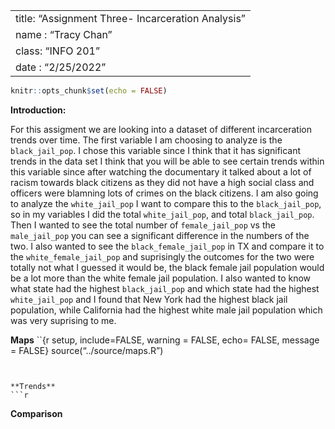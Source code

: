 ---
title: "Assignment Three- Incarceration Analysis"
name : "Tracy Chan"
class: "INFO 201"
date : "2/25/2022"
----

```r
knitr::opts_chunk$set(echo = FALSE)
```

  **Introduction:**

  For this assigment we are looking into a dataset of different incarceration trends over time. The first variable I am choosing to analyze is the `black_jail_pop`. I chose this variable since I think that it has significant trends in the data set I think that you will be able to see certain trends within this variable since after watching the documentary it talked about a lot of racism towards black citizens as they did not have a high social class and officers were blamning lots of crimes on the black citizens. I am also going to analyze the `white_jail_pop` I want to compare this to the `black_jail_pop`, so in my variables I did the total `white_jail_pop`, and total `black_jail_pop`. Then I wanted to see the total number of `female_jail_pop` vs the `male_jail_pop` you can see a significant difference in the numbers of the two. I also wanted to see the `black_female_jail_pop` in TX and compare it to the `white_female_jail_pop` and suprisingly the outcomes for the two were totally not what I guessed it would be, the black female jail population would be a lot more than the white female jail population. I also wanted to know what state had the highest `black_jail_pop` and which state had the highest `white_jail_pop` and I found that New York had the highest black jail population, while California had the highest white male jail population which was very suprising to me.  
  
**Maps**
``{r setup, include=FALSE, warning = FALSE, echo= FALSE, message = FALSE}
source("../source/maps.R")
```
  
  
**Trends**
```r

```

**Comparison**
```r

```
